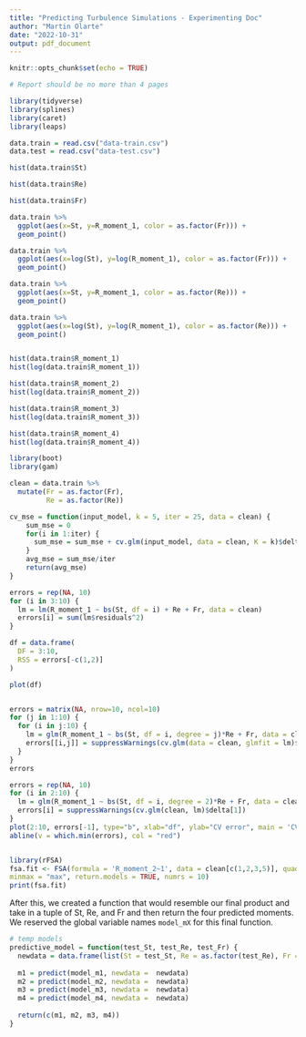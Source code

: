 ```yaml
---
title: "Predicting Turbulence Simulations - Experimenting Doc"
author: "Martin Olarte"
date: "2022-10-31"
output: pdf_document
---
```


```r
knitr::opts_chunk$set(echo = TRUE)

# Report should be no more than 4 pages
```


```r
library(tidyverse)
library(splines)
library(caret)
library(leaps)
```

```r
data.train = read.csv("data-train.csv")
data.test = read.csv("data-test.csv")
```

```r
hist(data.train$St)

hist(data.train$Re)

hist(data.train$Fr)

data.train %>%
  ggplot(aes(x=St, y=R_moment_1, color = as.factor(Fr))) +
  geom_point()

data.train %>%
  ggplot(aes(x=log(St), y=log(R_moment_1), color = as.factor(Fr))) +
  geom_point()

data.train %>%
  ggplot(aes(x=St, y=R_moment_1, color = as.factor(Re))) +
  geom_point()

data.train %>%
  ggplot(aes(x=log(St), y=log(R_moment_1), color = as.factor(Re))) +
  geom_point()


hist(data.train$R_moment_1)
hist(log(data.train$R_moment_1))

hist(data.train$R_moment_2)
hist(log(data.train$R_moment_2))

hist(data.train$R_moment_3)
hist(log(data.train$R_moment_3))

hist(data.train$R_moment_4)
hist(log(data.train$R_moment_4))
```

```r
library(boot)
library(gam)

clean = data.train %>%
  mutate(Fr = as.factor(Fr),
         Re = as.factor(Re))

cv_mse = function(input_model, k = 5, iter = 25, data = clean) {
    sum_mse = 0
    for(i in 1:iter) {
      sum_mse = sum_mse + cv.glm(input_model, data = clean, K = k)$delta[1]
    }
    avg_mse = sum_mse/iter
    return(avg_mse)
}

errors = rep(NA, 10)
for (i in 3:10) {
  lm = lm(R_moment_1 ~ bs(St, df = i) + Re + Fr, data = clean)
  errors[i] = sum(lm$residuals^2)
}

df = data.frame(
  DF = 3:10,
  RSS = errors[-c(1,2)]
)

plot(df)


errors = matrix(NA, nrow=10, ncol=10)
for (j in 1:10) {
  for (i in j:10) {
    lm = glm(R_moment_1 ~ bs(St, df = i, degree = j)*Re + Fr, data = clean)
    errors[[i,j]] = suppressWarnings(cv.glm(data = clean, glmfit = lm)$delta[1])
  }
}
errors

errors = rep(NA, 10)
for (i in 2:10) {
  lm = glm(R_moment_1 ~ bs(St, df = i, degree = 2)*Re + Fr, data = clean)
  errors[i] = suppressWarnings(cv.glm(clean, lm)$delta[1])
}
plot(2:10, errors[-1], type="b", xlab="df", ylab="CV error", main = 'CV Error vs Degrees of Freedom with Degree=2 Splines')
abline(v = which.min(errors), col = "red")


library(rFSA)
fsa.fit <- FSA(formula = 'R_moment_2~1', data = clean[c(1,2,3,5)], quad = TRUE, m = 3, interactions = TRUE, criterion = r.squared,
minmax = "max", return.models = TRUE, numrs = 10)
print(fsa.fit)

```

After this, we created a function that would resemble our final product and take in a tuple of St, Re, and Fr and then return the four predicted moments. We reserved the global variable names `model_mX` for this final function.

```r
# temp models
predictive_model = function(test_St, test_Re, test_Fr) {
  newdata = data.frame(list(St = test_St, Re = as.factor(test_Re), Fr = as.factor(test_Fr)))
  
  m1 = predict(model_m1, newdata =  newdata)
  m2 = predict(model_m2, newdata =  newdata)
  m3 = predict(model_m3, newdata =  newdata)
  m4 = predict(model_m4, newdata =  newdata)
  
  return(c(m1, m2, m3, m4))
}
```
